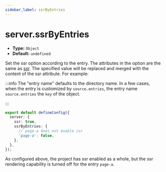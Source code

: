```yaml
---
sidebar_label: ssrByEntries
---
```


# server.ssrByEntries

- **Type:** `Object`
- **Default:** `undefined`

Set the ssr option according to the entry. The attributes in the option are the same as [ssr](./ssr.md). The specified value will be replaced and merged with the content of the ssr attribute. For example:

:::info
The "entry name" defaults to the directory name. In a few cases, when the entry is customized by `source.entries`, the entry name `source.entries` the `key` of the object.

:::

```ts title="modern.config.ts"
export default defineConfig({
  server: {
    ssr: true,
    ssrByEntries: {
      // page-a does not enable ssr
      'page-a': false,
    },
  },
});
```

As configured above, the project has ssr enabled as a whole, but the ssr rendering capability is turned off for the entry `page-a`.

